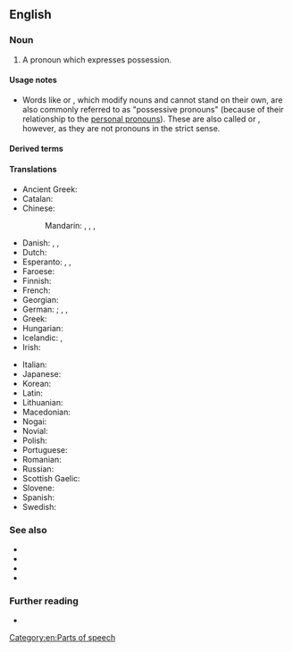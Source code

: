 {{also|possessive-pronoun}}
==English==

===Noun===
{{en-noun}}

# {{lb|en|grammar}} A pronoun which expresses possession.

====Usage notes====
* Words like {{m|en|my}} or {{m|en|their}}, which modify nouns and cannot stand on their own, are also commonly referred to as "possessive pronouns" (because of their relationship to the [[personal pronoun]]s). These are also called {{m|en|possessive determiner|possessive determiners}} or {{m|en|possessive adjective|possessive adjectives}}, however, as they are not pronouns in the strict sense.

====Derived terms====
{{der2|en
|determinative possessive pronoun
|independent possessive pronoun}}

====Translations====
{{trans-top|pronoun which expresses possession}}
* Ancient Greek: {{t|grc|κτητῐκή ᾰ̓ντωνῠμῐ́ᾱ|f}}
* Catalan: {{t|ca|pronom possessiu|m}}
* Chinese:
*: Mandarin: {{t|cmn|所有格代名詞|sc=Hani}}, {{t|cmn|所有格代名词|tr=suǒyǒugé dàimíngcí|sc=Hani}}, {{t+|cmn|物主代詞}}, {{t+|cmn|物主代词|tr=wùzhǔ dàicí}}
* Danish: {{t|da|possessivt pronomen|n}}, {{t|da|possesivpronomen|n}}, {{t|da|ejestedord|n}}
* Dutch: {{t+|nl|bezittelijk voornaamwoord|n}}
* Esperanto: {{t|eo|posesiva pronomo}}, {{t|eo|poseda pronomo}}, {{t+|eo|posesivo}}
* Faroese: {{t|fo|ognarfornavn|n}}
* Finnish: {{t+|fi|possessiivipronomini}}
* French: {{t+|fr|pronom possessif|m}}
* Georgian: {{t|ka|კუთვნილებითი ნაცვალსახელი}}
* German: {{t+|de|besitzanzeigendes Fürwort|n}}; {{t+|de|Possessivpronomen|n}}, {{t+|de|Possessivum|n}}, {{t|de|Possessiv|n}}
* Greek: {{t|el|κτητική αντωνυμία|f}}
* Hungarian: {{t+|hu|birtokos névmás}}
* Icelandic: {{t+|is|eignarfornafn|n}}, {{t+|is|efn.|n}}
* Irish: {{t|ga|forainm sealbhach}}
{{trans-mid}}
* Italian: {{t+|it|pronome possessivo|m}}
* Japanese: {{t|ja|所有代名詞|tr=しょゆうだいめいし, shoyū daimeishi}}
* Korean: {{t+|ko|소유대명사|tr=soyu-daemyeongsa}}
* Latin: {{t|la|pronomen possessivum|n}}
* Lithuanian: {{t|lt|savybinis įvardis|m}}
* Macedonian: {{t|mk|посвојна заменка|f}}
* Nogai: {{t|nog|тартым авыс}}
* Novial: {{t|nov|posesivi pronomine}}
* Polish: {{t+|pl|zaimek dzierżawczy|m-in}}
* Portuguese: {{t+|pt|pronome possessivo|m}}
* Romanian: {{t|ro|pronume posesiv|n}}
* Russian: {{t+|ru|притяжа́тельное местоиме́ние|n}}
* Scottish Gaelic: {{t|gd|riochdair seilbheach|m}}
* Slovene: {{t+|sl|svojilni zaimek|m}}
* Spanish: {{t|es|pronombre posesivo|m}}
* Swedish: {{t+|sv|possessivt pronomen|n}}
{{trans-bottom}}

===See also===
* {{l|en|determiner}}
* {{l|en|possessive adjective}}
* {{l|en|possessive determiner}}
* {{l|en|possessive suffix}}

===Further reading===
* {{pedialite}}

[[Category:en:Parts of speech]]